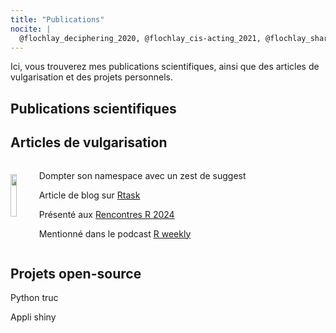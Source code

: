 ```yaml
---
title: "Publications"
nocite: |
  @flochlay_deciphering_2020, @flochlay_cis-acting_2021, @flochlay_shared_2023
---
```


Ici, vous trouverez mes publications scientifiques, ainsi que des articles de vulgarisation et des projets personnels.

## Publications scientifiques

::: {#refs}
:::

## Articles de vulgarisation


:::: {.columns style='display: flex'}

::: {.column style='display: flex; align-items: center;'}
![](media/blog.png){width="70%" fig-align="center"}
:::

::: {.column width=90%}
<span class="ref">Dompter son namespace avec un zest de suggest</span>

<i class="bi bi-link-45deg pink"></i>  Article de blog sur [Rtask](https://rtask.thinkr.fr/fr/dompter-son-namespace-avec-un-zest-de-suggests/)

<i class="bi bi-share-fill pink"></i>  Présenté aux [Rencontres R 2024](https://github.com/Rencontres-R/Rencontres_R_2024/blob/main/Pr%C3%A9sentations/01_Mercredi/04_Courte%201/02_Floc'hlay_Swann_Pour%20un%20namespace%20tout%20en%20souplesse.html)

<i class="bi bi-share-fill pink"></i>  Mentionné dans le podcast [R weekly](https://share.fireside.fm/episode/87RSVeFz+2xVMmpYZ)
:::

::::

## Projets open-source

Python truc

Appli shiny
